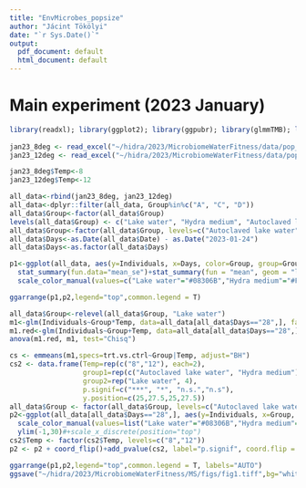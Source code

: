 ```yaml
---
title: "EnvMicrobes_popsize"
author: "Jácint Tökölyi"
date: "`r Sys.Date()`"
output:
  pdf_document: default
  html_document: default
---
```


# Main experiment (2023 January)
```r
library(readxl); library(ggplot2); library(ggpubr); library(glmmTMB); library(DHARMa); library(rstatix)
                                           
jan23_8deg <- read_excel("~/hidra/2023/MicrobiomeWaterFitness/data/pop_size/2023 jan experiment_8fok.xlsx")
jan23_12deg <- read_excel("~/hidra/2023/MicrobiomeWaterFitness/data/pop_size/2023 jan experiment_12fok.xlsx")

jan23_8deg$Temp<-8
jan23_12deg$Temp<-12

all_data<-rbind(jan23_8deg, jan23_12deg)
all_data<-dplyr::filter(all_data, Group%in%c("A", "C", "D"))
all_data$Group<-factor(all_data$Group)
levels(all_data$Group) <- c("Lake water", "Hydra medium", "Autoclaved lake water")
all_data$Group<-factor(all_data$Group, levels=c("Autoclaved lake water", "Hydra medium", "Lake water"))
all_data$Days<-as.Date(all_data$Date) - as.Date("2023-01-24")
all_data$Days<-as.factor(all_data$Days)

p1<-ggplot(all_data, aes(y=Individuals, x=Days, color=Group, group=Group))+facet_wrap(~Temp,ncol=1)+
  stat_summary(fun.data="mean_se")+stat_summary(fun = "mean", geom = "line")+theme_bw()+
  scale_color_manual(values=c("Lake water"="#08306B","Hydra medium"="#FF3300","Autoclaved lake water"="black"))

ggarrange(p1,p2,legend="top",common.legend = T)

all_data$Group<-relevel(all_data$Group, "Lake water")
m1<-glm(Individuals~Group*Temp, data=all_data[all_data$Days=="28",], family="poisson")
m1.red<-glm(Individuals~Group+Temp, data=all_data[all_data$Days=="28",], family="poisson")
anova(m1.red, m1, test="Chisq")

cs <- emmeans(m1,specs=trt.vs.ctrl~Group|Temp, adjust="BH")
cs2 <- data.frame(Temp=rep(c("8","12"), each=2),
                  group1=rep(c("Autoclaved lake water", "Hydra medium"),2),
                  group2=rep("Lake water", 4),
                  p.signif=c("***", "*", "n.s.","n.s"),
                  y.position=c(25,27.5,25,27.5))
all_data$Group <- factor(all_data$Group, levels=c("Autoclaved lake water","Hydra medium", "Lake water"))
p2<-ggplot(all_data[all_data$Days=="28",], aes(y=Individuals, x=Group, group=Group))+geom_boxplot(outlier.shape=NA)+geom_jitter(aes(color=Group),size=2.5,alpha=0.5)+
  scale_color_manual(values=list("Lake water"="#08306B","Hydra medium"="#FF3300","Autoclaved lake water"="black"))+facet_wrap(~Temp,ncol=1)+theme_bw()+
  ylim(-1,30)#+scale_x_discrete(position="top")
cs2$Temp <- factor(cs2$Temp, levels=c("8","12"))
p2 <- p2 + coord_flip()+add_pvalue(cs2, label="p.signif", coord.flip = T, tip.length=0)

ggarrange(p1,p2,legend="top",common.legend = T, labels="AUTO")
ggsave("~/hidra/2023/MicrobiomeWaterFitness/MS/figs/fig1.tiff",bg="white",dpi="print",width=180,height=120,units="mm")
```

